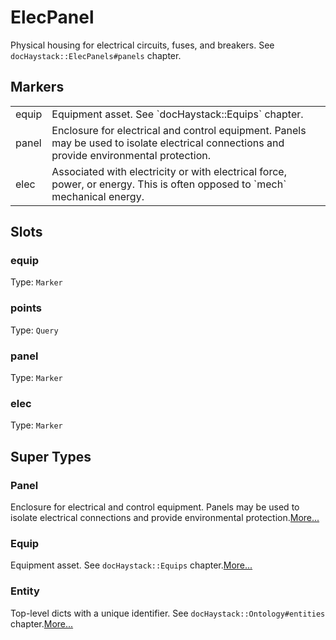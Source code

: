 # ElecPanel
Physical housing for electrical circuits, fuses, and breakers.
See `docHaystack::ElecPanels#panels` chapter.
## Markers
<table>
<tbody>
<tr>
<td className='p-2 align-top'><span className='bg-sky-200 rounded-md px-3 py-1 text-sky-700 block font-semibold text-center text-sm'>equip </span></td>
<td className='p-2 align-top'>Equipment asset. See `docHaystack::Equips` chapter.</td>
</tr>
<tr>
<td className='p-2 align-top'><span className='bg-sky-200 rounded-md px-3 py-1 text-sky-700 block font-semibold text-center text-sm'>panel </span></td>
<td className='p-2 align-top'>Enclosure for electrical and control equipment.  Panels may be used to isolate electrical connections and provide environmental protection.</td>
</tr>
<tr>
<td className='p-2 align-top'><span className='bg-sky-200 rounded-md px-3 py-1 text-sky-700 block font-semibold text-center text-sm'>elec </span></td>
<td className='p-2 align-top'>Associated with electricity or with electrical force, power, or energy. This is often opposed to `mech` mechanical energy.</td>
</tr>
</tbody>
</table>

## Slots

### equip
Type: `Marker`

### points
Type: `Query`

### panel
Type: `Marker`

### elec
Type: `Marker`



## Super Types
### Panel
Enclosure for electrical and control equipment.  Panels may be
used to isolate electrical connections and provide environmental
protection.[More...](/ph/entities/Panel)

### Equip
Equipment asset.
See `docHaystack::Equips` chapter.[More...](/ph/entities/Equip)

### Entity
Top-level dicts with a unique identifier.
See `docHaystack::Ontology#entities` chapter.[More...](/ph/entities/Entity)


